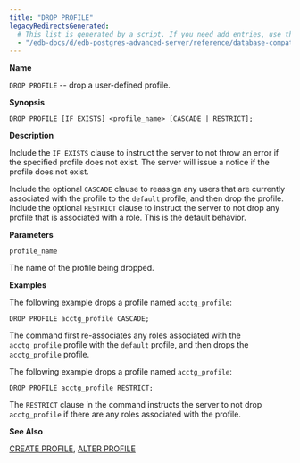 ```yaml
---
title: "DROP PROFILE"
legacyRedirectsGenerated:
  # This list is generated by a script. If you need add entries, use the `legacyRedirects` key.
  - "/edb-docs/d/edb-postgres-advanced-server/reference/database-compatibility-for-oracle-developers-reference-guide/9.6/Database_Compatibility_for_Oracle_Developers_Reference_Guide.1.065.html"
---
```


<div id="drop_profile" class="registered_link"></div>

**Name**

`DROP PROFILE` -- drop a user-defined profile.

**Synopsis**

```text
DROP PROFILE [IF EXISTS] <profile_name> [CASCADE | RESTRICT];
```

**Description**

Include the `IF EXISTS` clause to instruct the server to not throw an error if the specified profile does not exist. The server will issue a notice if the profile does not exist.

Include the optional `CASCADE` clause to reassign any users that are currently associated with the profile to the `default` profile, and then drop the profile. Include the optional `RESTRICT` clause to instruct the server to not drop any profile that is associated with a role. This is the default behavior.

**Parameters**

`profile_name`

 The name of the profile being dropped.

**Examples**

The following example drops a profile named `acctg_profile`:

```text
DROP PROFILE acctg_profile CASCADE;
```

The command first re-associates any roles associated with the `acctg_profile` profile with the `default` profile, and then drops the `acctg_profile` profile.

The following example drops a profile named `acctg_profile`:

```text
DROP PROFILE acctg_profile RESTRICT;
```

The `RESTRICT` clause in the command instructs the server to not drop `acctg_profile` if there are any roles associated with the profile.

**See Also**

[CREATE PROFILE](29_create_profile/#create_profile), [ALTER PROFILE](05_alter_profile/#alter_profile)
